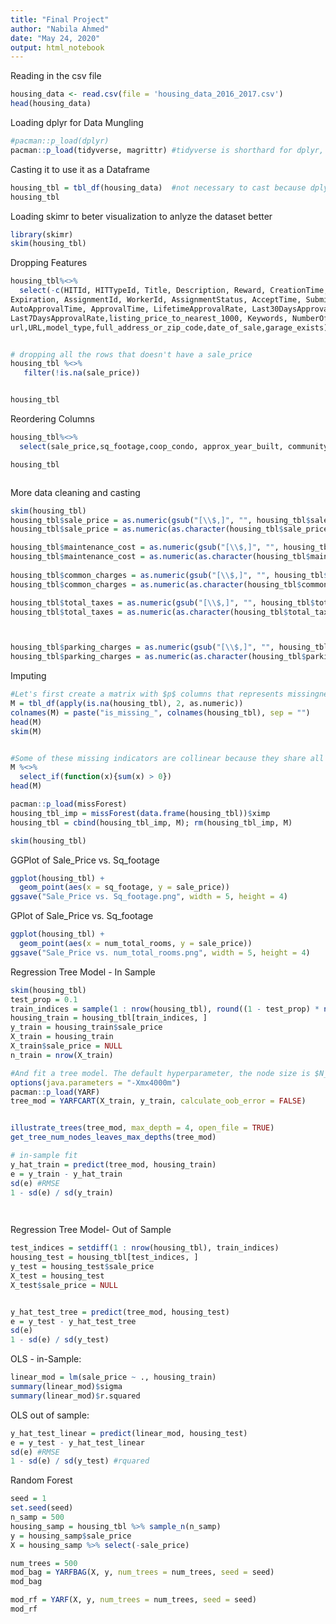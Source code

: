 ```yaml
---
title: "Final Project"
author: "Nabila Ahmed"
date: "May 24, 2020"
output: html_notebook
---
```


Reading in the csv file 
```r
housing_data <- read.csv(file = 'housing_data_2016_2017.csv')
head(housing_data)
```


Loading dplyr for Data Mungling 
```r
#pacman::p_load(dplyr)
pacman::p_load(tidyverse, magrittr) #tidyverse is shorthard for dplyr, ggplot2, tidyr, readr and a bunch of other packages recommended for the "full" dplyr experience. Loading magrittr for special pipe operations later.
```

Casting it to use it as a Dataframe 
```r
housing_tbl = tbl_df(housing_data)  #not necessary to cast because dplyr does the conversion automatically after using any dplyr function
housing_tbl
```
Loading skimr to beter visualization to anlyze the dataset better 
```r
library(skimr)
skim(housing_tbl)
```

Dropping Features 
```r
housing_tbl%<>%
  select(-c(HITId, HITTypeId, Title, Description, Reward, CreationTime, RequesterAnnotation,
Expiration, AssignmentId, WorkerId, AssignmentStatus, AcceptTime, SubmitTime,
AutoApprovalTime, ApprovalTime, LifetimeApprovalRate, Last30DaysApprovalRate, 
Last7DaysApprovalRate,listing_price_to_nearest_1000, Keywords, NumberOfSimilarHITs, LifetimeInSeconds, RejectionTime,RequesterFeedback, MaxAssignments, AssignmentDurationInSeconds, AutoApprovalDelayInSeconds, WorkTimeInSeconds,
url,URL,model_type,full_address_or_zip_code,date_of_sale,garage_exists))


# dropping all the rows that doesn't have a sale_price
housing_tbl %<>%
   filter(!is.na(sale_price))


housing_tbl

```

Reordering Columns
```r
housing_tbl%<>%
  select(sale_price,sq_footage,coop_condo, approx_year_built, community_district_num,num_bedrooms,num_total_rooms,num_full_bathrooms,num_half_bathrooms,kitchen_type,dining_room_type, maintenance_cost,common_charges,total_taxes,pct_tax_deductibl, parking_charges, everything()) 

housing_tbl



```


More data cleaning and casting 
```r

skim(housing_tbl)
housing_tbl$sale_price = as.numeric(gsub("[\\$,]", "", housing_tbl$sale_price))
housing_tbl$sale_price = as.numeric(as.character(housing_tbl$sale_price))

housing_tbl$maintenance_cost = as.numeric(gsub("[\\$,]", "", housing_tbl$maintenance_cost))
housing_tbl$maintenance_cost = as.numeric(as.character(housing_tbl$maintenance_cost))
 
housing_tbl$common_charges = as.numeric(gsub("[\\$,]", "", housing_tbl$common_charges))
housing_tbl$common_charges = as.numeric(as.character(housing_tbl$common_charges))

housing_tbl$total_taxes = as.numeric(gsub("[\\$,]", "", housing_tbl$total_taxes))
housing_tbl$total_taxes = as.numeric(as.character(housing_tbl$total_taxes))



housing_tbl$parking_charges = as.numeric(gsub("[\\$,]", "", housing_tbl$parking_charges))
housing_tbl$parking_charges = as.numeric(as.character(housing_tbl$parking_charges))

```

Imputing
```r
#Let's first create a matrix with $p$ columns that represents missingness
M = tbl_df(apply(is.na(housing_tbl), 2, as.numeric))
colnames(M) = paste("is_missing_", colnames(housing_tbl), sep = "")
head(M)
skim(M)


#Some of these missing indicators are collinear because they share all the rows they are missing on. Let's filter those out:
M %<>% 
  select_if(function(x){sum(x) > 0})
head(M)

pacman::p_load(missForest)
housing_tbl_imp = missForest(data.frame(housing_tbl))$ximp
housing_tbl = cbind(housing_tbl_imp, M); rm(housing_tbl_imp, M)

skim(housing_tbl)
```


GGPlot of Sale_Price vs. Sq_footage

```r
ggplot(housing_tbl) + 
  geom_point(aes(x = sq_footage, y = sale_price))
ggsave("Sale_Price vs. Sq_footage.png", width = 5, height = 4)
```


GPlot of Sale_Price vs. Sq_footage

```r
ggplot(housing_tbl) + 
  geom_point(aes(x = num_total_rooms, y = sale_price))
ggsave("Sale_Price vs. num_total_rooms.png", width = 5, height = 4)

```


Regression Tree Model - In Sample 
```r
skim(housing_tbl)
test_prop = 0.1
train_indices = sample(1 : nrow(housing_tbl), round((1 - test_prop) * nrow(housing_tbl)))
housing_train = housing_tbl[train_indices, ]
y_train = housing_train$sale_price
X_train = housing_train
X_train$sale_price = NULL
n_train = nrow(X_train)

#And fit a tree model. The default hyperparameter, the node size is $N_0 = 5$.
options(java.parameters = "-Xmx4000m")
pacman::p_load(YARF)
tree_mod = YARFCART(X_train, y_train, calculate_oob_error = FALSE)


illustrate_trees(tree_mod, max_depth = 4, open_file = TRUE)
get_tree_num_nodes_leaves_max_depths(tree_mod)

# in-sample fit
y_hat_train = predict(tree_mod, housing_train)
e = y_train - y_hat_train
sd(e) #RMSE
1 - sd(e) / sd(y_train)

  
```
Regression Tree Model- Out of Sample
```r
test_indices = setdiff(1 : nrow(housing_tbl), train_indices)
housing_test = housing_tbl[test_indices, ]
y_test = housing_test$sale_price
X_test = housing_test
X_test$sale_price = NULL


y_hat_test_tree = predict(tree_mod, housing_test)
e = y_test - y_hat_test_tree
sd(e)
1 - sd(e) / sd(y_test)

```

OLS - in-Sample:
```r
linear_mod = lm(sale_price ~ ., housing_train)
summary(linear_mod)$sigma 
summary(linear_mod)$r.squared

```

OLS out of sample:
```r
y_hat_test_linear = predict(linear_mod, housing_test)
e = y_test - y_hat_test_linear
sd(e) #RMSE
1 - sd(e) / sd(y_test) #rquared 
```

Random Forest
```r
seed = 1
set.seed(seed)
n_samp = 500
housing_samp = housing_tbl %>% sample_n(n_samp)
y = housing_samp$sale_price
X = housing_samp %>% select(-sale_price)

num_trees = 500
mod_bag = YARFBAG(X, y, num_trees = num_trees, seed = seed)
mod_bag

mod_rf = YARF(X, y, num_trees = num_trees, seed = seed)
mod_rf
```

